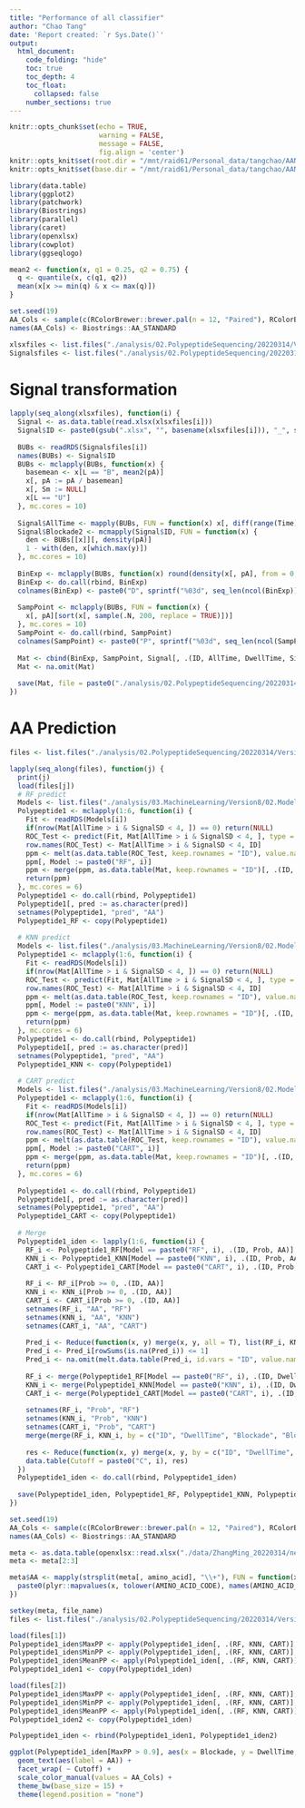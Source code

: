 ```yaml
---
title: "Performance of all classifier"
author: "Chao Tang"
date: 'Report created: `r Sys.Date()`'
output: 
  html_document: 
    code_folding: "hide"
    toc: true
    toc_depth: 4
    toc_float: 
      collapsed: false
    number_sections: true
---
```


```r
knitr::opts_chunk$set(echo = TRUE, 
                      warning = FALSE, 
                      message = FALSE, 
                      fig.align = 'center')
knitr::opts_knit$set(root.dir = "/mnt/raid61/Personal_data/tangchao/AANanopore")
knitr::opts_knit$set(base.dir = "/mnt/raid61/Personal_data/tangchao/AANanopore")
```

```r
library(data.table)
library(ggplot2)
library(patchwork)
library(Biostrings)
library(parallel)
library(caret)
library(openxlsx)
library(cowplot)
library(ggseqlogo)
```

```r
mean2 <- function(x, q1 = 0.25, q2 = 0.75) {
  q <- quantile(x, c(q1, q2))
  mean(x[x >= min(q) & x <= max(q)])
}
```

```r
set.seed(19)
AA_Cols <- sample(c(RColorBrewer::brewer.pal(n = 12, "Paired"), RColorBrewer::brewer.pal(n = 8, "Dark2")), 20)
names(AA_Cols) <- Biostrings::AA_STANDARD
```

```r
xlsxfiles <- list.files("./analysis/02.PolypeptideSequencing/20220314/Version1", ".xlsx", full.names = TRUE)[1:2]
Signalsfiles <- list.files("./analysis/02.PolypeptideSequencing/20220314/Version1", ".Rds", full.names = TRUE)[1:2]
```

# Signal transformation

```r
lapply(seq_along(xlsxfiles), function(i) {
  Signal <- as.data.table(read.xlsx(xlsxfiles[i]))
  Signal$ID <- paste0(gsub(".xlsx", "", basename(xlsxfiles[i])), "_", sprintf("%04d", seq_len(Signal[, .N])))
  
  BUBs <- readRDS(Signalsfiles[i])
  names(BUBs) <- Signal$ID
  BUBs <- mclapply(BUBs, function(x) {
    basemean <- x[L == "B", mean2(pA)]
    x[, pA := pA / basemean]
    x[, Sm := NULL]
    x[L == "U"]
  }, mc.cores = 10)
  
  Signal$AllTime <- mapply(BUBs, FUN = function(x) x[, diff(range(Time))] * 1000)
  Signal$Blockade2 <- mcmapply(Signal$ID, FUN = function(x) {
    den <- BUBs[[x]][, density(pA)]
    1 - with(den, x[which.max(y)])
  }, mc.cores = 10)
  
  BinExp <- mclapply(BUBs, function(x) round(density(x[, pA], from = 0, to = 1, n = 200, adjust = 1)$y, 3), mc.cores = 10)
  BinExp <- do.call(rbind, BinExp)
  colnames(BinExp) <- paste0("D", sprintf("%03d", seq_len(ncol(BinExp))))
  
  SampPoint <- mclapply(BUBs, FUN = function(x) {
    x[, pA][sort(x[, sample(.N, 200, replace = TRUE)])]
  }, mc.cores = 10)
  SampPoint <- do.call(rbind, SampPoint)
  colnames(SampPoint) <- paste0("P", sprintf("%03d", seq_len(ncol(SampPoint))))
  
  Mat <- cbind(BinExp, SampPoint, Signal[, .(ID, AllTime, DwellTime, SignalSD, Blockade, Blockade2)])
  Mat <- na.omit(Mat)
  
  save(Mat, file = paste0("./analysis/02.PolypeptideSequencing/20220314/Version1/01.SignalTransform/", gsub(".xlsx", ".RData", basename(xlsxfiles[i]))))
})
```

# AA Prediction

```r
files <- list.files("./analysis/02.PolypeptideSequencing/20220314/Version1/01.SignalTransform", ".RData", full.names = TRUE)
```

```r
lapply(seq_along(files), function(j) {
  print(j)
  load(files[j])
  # RF predict
  Models <- list.files("./analysis/03.MachineLearning/Version8/02.Modeling/01.RF/01.Models", "RF_Fit", full.names = T)
  Polypeptide1 <- mclapply(1:6, function(i) {
    Fit <- readRDS(Models[i])
    if(nrow(Mat[AllTime > i & SignalSD < 4, ]) == 0) return(NULL)
    ROC_Test <- predict(Fit, Mat[AllTime > i & SignalSD < 4, ], type = "prob")
    row.names(ROC_Test) <- Mat[AllTime > i & SignalSD < 4, ID]
    ppm <- melt(as.data.table(ROC_Test, keep.rownames = "ID"), value.name = "Prob", variable.name = "pred")[, .SD[which.max(Prob), ], ID]
    ppm[, Model := paste0("RF", i)]
    ppm <- merge(ppm, as.data.table(Mat, keep.rownames = "ID")[, .(ID, AllTime, DwellTime, SignalSD, Blockade, Blockade2)], by = "ID")
    return(ppm)
  }, mc.cores = 6)
  Polypeptide1 <- do.call(rbind, Polypeptide1)
  Polypeptide1[, pred := as.character(pred)]
  setnames(Polypeptide1, "pred", "AA")
  Polypeptide1_RF <- copy(Polypeptide1)
  
  # KNN predict
  Models <- list.files("./analysis/03.MachineLearning/Version8/02.Modeling/04.KNN/01.Models", "KNN_Fit", full.names = T)
  Polypeptide1 <- mclapply(1:6, function(i) {
    Fit <- readRDS(Models[i])
    if(nrow(Mat[AllTime > i & SignalSD < 4, ]) == 0) return(NULL)
    ROC_Test <- predict(Fit, Mat[AllTime > i & SignalSD < 4, ], type = "prob")
    row.names(ROC_Test) <- Mat[AllTime > i & SignalSD < 4, ID]
    ppm <- melt(as.data.table(ROC_Test, keep.rownames = "ID"), value.name = "Prob", variable.name = "pred")[, .SD[which.max(Prob), ], ID]
    ppm[, Model := paste0("KNN", i)]
    ppm <- merge(ppm, as.data.table(Mat, keep.rownames = "ID")[, .(ID, AllTime, DwellTime, SignalSD, Blockade, Blockade2)], by = "ID")
    return(ppm)
  }, mc.cores = 6)
  Polypeptide1 <- do.call(rbind, Polypeptide1)
  Polypeptide1[, pred := as.character(pred)]
  setnames(Polypeptide1, "pred", "AA")
  Polypeptide1_KNN <- copy(Polypeptide1)
  
  # CART predict
  Models <- list.files("./analysis/03.MachineLearning/Version8/02.Modeling/05.CART/01.Models", "CART_Fit", full.names = T)
  Polypeptide1 <- mclapply(1:6, function(i) {
    Fit <- readRDS(Models[i])
    if(nrow(Mat[AllTime > i & SignalSD < 4, ]) == 0) return(NULL)
    ROC_Test <- predict(Fit, Mat[AllTime > i & SignalSD < 4, ], type = "prob")
    row.names(ROC_Test) <- Mat[AllTime > i & SignalSD < 4, ID]
    ppm <- melt(as.data.table(ROC_Test, keep.rownames = "ID"), value.name = "Prob", variable.name = "pred")[, .SD[which.max(Prob), ], ID]
    ppm[, Model := paste0("CART", i)]
    ppm <- merge(ppm, as.data.table(Mat, keep.rownames = "ID")[, .(ID, AllTime, DwellTime, SignalSD, Blockade, Blockade2)], by = "ID")
    return(ppm)
  }, mc.cores = 6)
  
  Polypeptide1 <- do.call(rbind, Polypeptide1)
  Polypeptide1[, pred := as.character(pred)]
  setnames(Polypeptide1, "pred", "AA")
  Polypeptide1_CART <- copy(Polypeptide1)
  
  # Merge
  Polypeptide1_iden <- lapply(1:6, function(i) {
    RF_i <- Polypeptide1_RF[Model == paste0("RF", i), .(ID, Prob, AA)]
    KNN_i <- Polypeptide1_KNN[Model == paste0("KNN", i), .(ID, Prob, AA)]
    CART_i <- Polypeptide1_CART[Model == paste0("CART", i), .(ID, Prob, AA)]
    
    RF_i <- RF_i[Prob >= 0, .(ID, AA)]
    KNN_i <- KNN_i[Prob >= 0, .(ID, AA)]
    CART_i <- CART_i[Prob >= 0, .(ID, AA)]
    setnames(RF_i, "AA", "RF")
    setnames(KNN_i, "AA", "KNN")
    setnames(CART_i, "AA", "CART")
    
    Pred_i <- Reduce(function(x, y) merge(x, y, all = T), list(RF_i, KNN_i, CART_i))
    Pred_i <- Pred_i[rowSums(is.na(Pred_i)) <= 1]
    Pred_i <- na.omit(melt.data.table(Pred_i, id.vars = "ID", value.name = "AA"))[, .N, list(ID, AA)][N == 3]
    
    RF_i <- merge(Polypeptide1_RF[Model == paste0("RF", i), .(ID, DwellTime, Blockade, Blockade2, Prob)], Pred_i[, .(ID, AA)], by = "ID")
    KNN_i <- merge(Polypeptide1_KNN[Model == paste0("KNN", i), .(ID, DwellTime, Blockade, Blockade2, Prob)], Pred_i[, .(ID, AA)], by = "ID")
    CART_i <- merge(Polypeptide1_CART[Model == paste0("CART", i), .(ID, DwellTime, Blockade, Blockade2, Prob)], Pred_i[, .(ID, AA)], by = "ID")
    
    setnames(RF_i, "Prob", "RF")
    setnames(KNN_i, "Prob", "KNN")
    setnames(CART_i, "Prob", "CART")
    merge(merge(RF_i, KNN_i, by = c("ID", "DwellTime", "Blockade", "Blockade2", "AA")), CART_i)
    
    res <- Reduce(function(x, y) merge(x, y, by = c("ID", "DwellTime", "Blockade", "Blockade2", "AA")), list(RF_i, KNN_i, CART_i))
    data.table(Cutoff = paste0("C", i), res)
  })
  Polypeptide1_iden <- do.call(rbind, Polypeptide1_iden)
  
  save(Polypeptide1_iden, Polypeptide1_RF, Polypeptide1_KNN, Polypeptide1_CART, file = paste0("./analysis/02.PolypeptideSequencing/20220314/Version1/02.SignalPrediction/", basename(files[j])))
})
```



```r
set.seed(19)
AA_Cols <- sample(c(RColorBrewer::brewer.pal(n = 12, "Paired"), RColorBrewer::brewer.pal(n = 8, "Dark2")), 20)
names(AA_Cols) <- Biostrings::AA_STANDARD
```

```r
meta <- as.data.table(openxlsx::read.xlsx("./data/ZhangMing_20220314/neoantigen水解20220314.xlsx"))
meta <- meta[2:3]

meta$AA <- mapply(strsplit(meta[, amino_acid], "\\+"), FUN = function(x) {
  paste0(plyr::mapvalues(x, tolower(AMINO_ACID_CODE), names(AMINO_ACID_CODE)), collapse = "")
})

setkey(meta, file_name)
files <- list.files("./analysis/02.PolypeptideSequencing/20220314/Version1/02.SignalPrediction", full.names = TRUE)
```

```r
load(files[1])
Polypeptide1_iden$MaxPP <- apply(Polypeptide1_iden[, .(RF, KNN, CART)], 1, max)
Polypeptide1_iden$MinPP <- apply(Polypeptide1_iden[, .(RF, KNN, CART)], 1, min)
Polypeptide1_iden$MeanPP <- apply(Polypeptide1_iden[, .(RF, KNN, CART)], 1, mean)
Polypeptide1_iden1 <- copy(Polypeptide1_iden)
```

```r
load(files[2])
Polypeptide1_iden$MaxPP <- apply(Polypeptide1_iden[, .(RF, KNN, CART)], 1, max)
Polypeptide1_iden$MinPP <- apply(Polypeptide1_iden[, .(RF, KNN, CART)], 1, min)
Polypeptide1_iden$MeanPP <- apply(Polypeptide1_iden[, .(RF, KNN, CART)], 1, mean)
Polypeptide1_iden2 <- copy(Polypeptide1_iden)
```

```r
Polypeptide1_iden <- rbind(Polypeptide1_iden1, Polypeptide1_iden2)
```

```r
ggplot(Polypeptide1_iden[MaxPP > 0.9], aes(x = Blockade, y = DwellTime, colour = AA)) + 
  geom_text(aes(label = AA)) + 
  facet_wrap( ~ Cutoff) + 
  scale_color_manual(values = AA_Cols) + 
  theme_bw(base_size = 15) + 
  theme(legend.position = "none")
```











